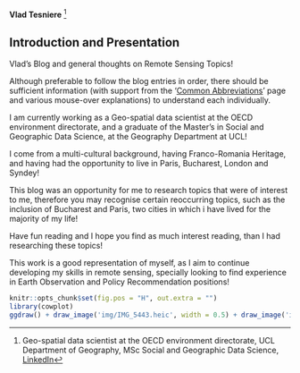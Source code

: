 **Vlad Tesniere** [^index-1]

[^index-1]: Geo-spatial data scientist at the OECD environment directorate, UCL Department of Geography, MSc Social and Geographic Data Science, [LinkedIn](https://www.linkedin.com/in/vladimir-tesniere/)

## Introduction and Presentation {.unnumbered}

Vlad's Blog and general thoughts on Remote Sensing Topics!

<!--The topics in this blog cover all material from CASA0023 led by Andrew Maclachlan. There are no numbers in the entries of the diary as the aim of this blog is to provide an overview of the different techniques used in remote sensing.-->

Although preferable to follow the blog entries in order, there should be sufficient information (with support from the '[Common Abbreviations](https://vtesniere.github.io/CASA0023_book/abbreviations.html)' page and various mouse-over explanations) to understand each individually.

I am currently working as a Geo-spatial data scientist at the OECD environment directorate, and a graduate of the Master's in Social and Geographic Data Science, at the Geography Department at UCL!

I come from a multi-cultural background, having Franco-Romania Heritage, and having had the opportunity to live in Paris, Bucharest, London and Syndey!

This blog was an opportunity for me to research topics that were of interest to me, therefore you may recognise certain reoccurring topics, such as the inclusion of Bucharest and Paris, two cities in which i have lived for the majority of my life!

Have fun reading and I hope you find as much interest reading, than I had researching these topics!

This work is a good representation of myself, as I aim to continue developing my skills in remote sensing, specially looking to find experience in Earth Observation and Policy Recommendation positions!

<!-- Other than working, I love a good hike with my sister and am a Bubble Tea fanatic (accurately represented by the Cat on the Right) although very costly to my student bank account -->

```r
knitr::opts_chunk$set(fig.pos = "H", out.extra = "")
library(cowplot)
ggdraw() + draw_image('img/IMG_5443.heic', width = 0.5) + draw_image('img/IMG_5187.heic', width = 0.5, x = 0.5)
```

